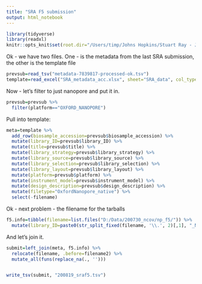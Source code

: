 ---
title: "SRA F5 submission"
output: html_notebook
---

```{r, setup, include=FALSE}
library(tidyverse)
library(readxl)
knitr::opts_knit$set(root.dir="/Users/timp/Johns Hopkins/Stuart Ray - JHU-genomics_SARS-CoV-2/metadata_resources/Genbank_SRA/200819_sra")
```

Ok - we have two files.  One - is the metadata from the last SRA submission, the other is the template file


```{r}
prevsub=read_tsv("metadata-7839817-processed-ok.tsv")
template=read_excel("SRA_metadata_acc.xlsx", sheet="SRA_data", col_types="text")
```

Now - let's filter to just nanopore and put it in.


```{r}

prevsub=prevsub %>%
  filter(platform=="OXFORD_NANOPORE")

```

Pull into template:

```{r}

meta=template %>%
  add_row(biosample_accession=prevsub$biosample_accession) %>%
  mutate(library_ID=prevsub$library_ID) %>%
  mutate(title=prevsub$title) %>%
  mutate(library_strategy=prevsub$library_strategy) %>%
  mutate(library_source=prevsub$library_source) %>%
  mutate(library_selection=prevsub$library_selection) %>%
  mutate(library_layout=prevsub$library_layout) %>%
  mutate(platform=prevsub$platform) %>%
  mutate(instrument_model=prevsub$instrument_model) %>%
  mutate(design_description=prevsub$design_description) %>%
  mutate(filetype="OxfordNanopore_native") %>% 
  select(-filename)

```

Ok - next problem - the filename for the tarballs

```{r}

f5.info=tibble(filename=list.files("D:/Data/200730_ncov/np_f5/")) %>%
  mutate(library_ID=paste0(str_split_fixed(filename, '\\.', 2)[,1], "_Nanopore"))

```

And let's join it.

```{r}
submit=left_join(meta, f5.info) %>%
  relocate(filename, .before=filename2) %>%
  mutate_all(funs(replace_na(., ''))) 


write_tsv(submit, "200819_sraf5.tsv")


```